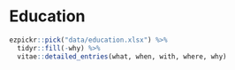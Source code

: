 
\clearpage

# Education

```{r education}
ezpickr::pick("data/education.xlsx") %>%
  tidyr::fill(-why) %>%
  vitae::detailed_entries(what, when, with, where, why)
```
